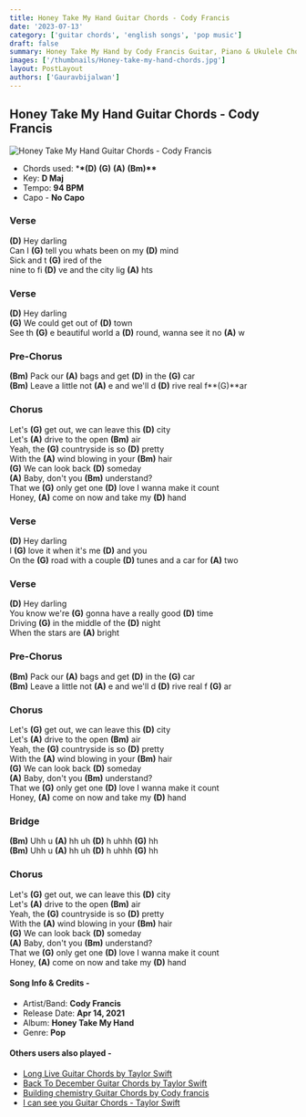 ```yaml
---
title: Honey Take My Hand Guitar Chords - Cody Francis
date: '2023-07-13'
category: ['guitar chords', 'english songs', 'pop music']
draft: false
summary: Honey Take My Hand by Cody Francis Guitar, Piano & Ukulele Chords, Chords used - (D) (G) (A) (Bm), Capo - No Capo, Key - D major
images: ['/thumbnails/Honey-take-my-hand-chords.jpg']
layout: PostLayout
authors: ['Gauravbijalwan']
---
```


## Honey Take My Hand Guitar Chords - Cody Francis

![Honey Take My Hand Guitar Chords - Cody Francis](/thumbnails/Honey-take-my-hand-chords.jpg)

- Chords used: \***\*(D)** **(G)** **(A)** **(Bm)\*\***
- Key: **D Maj**
- Tempo: **94 BPM**
- Capo - **No Capo**

### Verse

**(D)** Hey darling\
Can I **(G)** tell you whats been on my **(D)** mind\
Sick and t **(G)** ired of the\
nine to fi **(D)** ve and the city lig **(A)** hts

### Verse

**(D)** Hey darling\
**(G)** We could get out of **(D)** town\
See th **(G)** e beautiful world a **(D)** round, wanna see it no **(A)** w

### Pre-Chorus

**(Bm)** Pack our **(A)** bags and get **(D)** in the **(G)** car\
**(Bm)** Leave a little not **(A)** e and we'll d **(D)** rive real f**(G)**ar

### Chorus

Let's **(G)** get out, we can leave this **(D)** city\
Let's **(A)** drive to the open **(Bm)** air\
Yeah, the **(G)** countryside is so **(D)** pretty\
With the **(A)** wind blowing in your **(Bm)** hair\
**(G)** We can look back **(D)** someday\
**(A)** Baby, don't you **(Bm)** understand?\
That we **(G)** only get one **(D)** love I wanna make it count\
Honey, **(A)** come on now and take my **(D)** hand

### Verse

**(D)** Hey darling\
I **(G)** love it when it's me **(D)** and you\
On the **(G)** road with a couple **(D)** tunes and a car for **(A)** two

### Verse

**(D)** Hey darling\
You know we're **(G)** gonna have a really good **(D)** time\
Driving **(G)** in the middle of the **(D)** night\
When the stars are **(A)** bright

### Pre-Chorus

**(Bm)** Pack our **(A)** bags and get **(D)** in the **(G)** car\
**(Bm)** Leave a little not **(A)** e and we'll d **(D)** rive real f **(G)** ar

### Chorus

Let's **(G)** get out, we can leave this **(D)** city\
Let's **(A)** drive to the open **(Bm)** air\
Yeah, the **(G)** countryside is so **(D)** pretty\
With the **(A)** wind blowing in your **(Bm)** hair\
**(G)** We can look back **(D)** someday\
**(A)** Baby, don't you **(Bm)** understand?\
That we **(G)** only get one **(D)** love I wanna make it count\
Honey, **(A)** come on now and take my **(D)** hand

### Bridge

**(Bm)** Uhh u **(A)** hh uh **(D)** h uhhh **(G)** hh\
**(Bm)** Uhh u **(A)** hh uh **(D)** h uhhh **(G)** hh

### Chorus

Let's **(G)** get out, we can leave this **(D)** city\
Let's **(A)** drive to the open **(Bm)** air\
Yeah, the **(G)** countryside is so **(D)** pretty\
With the **(A)** wind blowing in your **(Bm)** hair\
**(G)** We can look back **(D)** someday\
**(A)** Baby, don't you **(Bm)** understand?\
That we **(G)** only get one **(D)** love I wanna make it count\
Honey, **(A)** come on now and take my **(D)** hand

#### Song Info & Credits -

- Artist/Band: **Cody Francis**
- Release Date: **Apr 14, 2021**
- Album: **Honey Take My Hand**
- Genre: **Pop**

#### Others users also played -

- [Long Live Guitar Chords by Taylor Swift](https://www.chordsco.com/chords/Long-live-guitar-chords-by-taylor-swift)
- [Back To December Guitar Chords by Taylor Swift](https://www.chordsco.com/chords/back-to-december-guitar-chords-by-taylor-swift)
- [Building chemistry Guitar Chords by Cody francis](https://www.chordsco.com/chords/building-chemistry-guitar-chords-by-cody-francis)
- [I can see you Guitar Chords - Taylor Swift](https://www.chordsco.com/chords/i-can-see-you-guitar-chords-taylor-swift)
